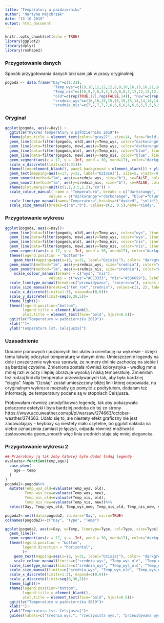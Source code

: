 ```yaml
---
title: "Temparatury w październiku"
author: "Martyna Majchrzak"
date: "18 10 2019"
output: html_document
---
```




```r
knitr::opts_chunk$set(echo = TRUE)
library(ggplot2)
library(dplyr)
library(reshape2)
```

### Przygotowanie danych
Sposób przygotowania danych taki sam jak w pracy oryginalnej.
```r
pogoda <- data.frame("Day"=c(1:31),
                      "Temp_wys"=c(18,18,12,12,12,8,9,10,16,13,16,21,24,24,23,20,17,19,19,20,21,16,15,18,19,16,14,13,12,12,7),
                      "Temp_nis"=c(10,9,7,6,5,1,3,0,8,8,7,12,12,12,12,10,8,10,11,12,11,7,8,9,8,7,6,5,5,5,2),
                      "old"=c(rep(TRUE,17),rep(FALSE,14)), "new"=c(rep(FALSE,16),rep(TRUE,15)),
                      "srednia_wys"=c(16,16,15,15,15,15,15,14,14,14,14,14,13,13,13,13,12,12,12,12,12,11,11,11,11,10,10,10,10,9,9),
                      "srednia_nis"=c(7,7,7,7,7,6,6,6,6,6,6,6,5,5,5,5,5,5,5,4,4,4,4,4,4,4,3,3,3,3,3))

```

### Oryginał
```r
ggplot(pogoda, aes(x=Day)) +
  ggtitle("Wykres temperatury w paŸdzierniku 2019")+
  theme(plot.title = element_text(color="gray27", size=14, face="bold.italic", hjust=0.5))+
  geom_line(data=filter(pogoda, old),aes(y=Temp_wys, color="darkorange", linetype="solid",size="a"))+
  geom_line(data=filter(pogoda, new),aes(y=Temp_wys, color="darkorange", linetype="dashed",size="a"))+
  geom_line(data=filter(pogoda,old), aes(y=Temp_nis, color="blue", linetype="solid",size="a")) +
  geom_line(data=filter(pogoda, new),aes(y=Temp_nis, color="blue", linetype="dashed",size="a"))+
  geom_segment(aes(x = 17, y = -Inf, yend = 30, xend=17), color="darkgrey")+
  scale_x_discrete(limits=c(1:31))+
  theme(line=element_blank(), panel.background = element_blank()) + ylim(0,35)+
  geom_text(mapping=aes(x=17, y=32, label="DZISIAJ"), size=5, vjust=-0.4, hjust=0.5, color="darkgrey")+
  geom_smooth(method="lm", aes(y=srednia_wys, size="b"), se=FALSE, color="darkorange")+
  geom_smooth(method="lm", aes(y=srednia_nis, size="b"), se=FALSE, color="blue") + xlab("") + ylab("")+
  theme(plot.margin=unit(c(1,1,3.5,1.2),"cm")) +
  scale_colour_manual( name = "Temperatura", breaks = c("darkorange", "blue"),
                    values = c("darkorange"="darkorange", "blue"="blue"), labels=c("najwy¿sza", "najni¿sza"))+
  scale_linetype_manual(name="Temperatura",breaks=c("dashed", "solid"), values = c("dotted","solid"), labels=c("przewidywana", "zmierzona"))+
  scale_size_manual(breaks=c("a","b"), values=c(2, 0.5),name="Kiedy", labels=c("w tym roku", "œrednia z lat poprzednich"))
```
### Przygotowanie wykresu
```r
ggplot(pogoda, aes(x=Day))+
  geom_line(data=filter(pogoda, old),aes(y=Temp_wys, color="wys", linetype="zmierzona", size="ten_rok"))+
  geom_line(data=filter(pogoda, new),aes(y=Temp_wys, color="wys", linetype="przewidywana",size="ten_rok"))+
  geom_line(data=filter(pogoda,old), aes(y=Temp_nis, color="nis", linetype="zmierzona",size="ten_rok")) +
  geom_line(data=filter(pogoda, new),aes(y=Temp_nis, color="nis", linetype="przewidywana",size="ten_rok"))+
  geom_segment(aes(x = 17, y = -Inf, yend = 30, xend=17), color="darkgrey", size=1)+
  theme(legend.position = "bottom")+
    geom_text(mapping=aes(x=18, y=31, label="Dzisiaj"), color= "darkgrey", size=4, hjust=0.7, vjust=0.6)+
  geom_smooth(method="lm", aes(y=srednia_wys, size="srednia"), color="#CC3333", se=FALSE)+
  geom_smooth(method="lm", aes(y=srednia_nis, size="srednia"), color="#336699", se=FALSE)+
    scale_colour_manual(breaks = c("wys", "nis"),
                    values = c("wys"="#CC3333", "nis"="#336699"), labels=c("najwyższa", "najniższa"))+
  scale_linetype_manual(breaks=c("przewidywana", "zmierzona"), values = c("twodash","solid"), labels=c("przewidywana", "zmierzona"))+
  scale_size_manual(breaks=c("ten_rok","srednia"), values=c(1, 2), labels=c("w tym roku", "średnia"))+
  scale_x_discrete(limits=1:31, expand=c(0,0))+
  scale_y_discrete(limit=seq(0,30,5))+
  theme_light()+
  theme(legend.position="bottom",
        legend.title = element_blank(),
        plot.title = element_text(face="bold", hjust=0.5))+
  ggtitle("Temperatury w październiku 2019")+
  xlab("")+
  ylab("Temperatura [st. Celsjusza]")

```

### Uzasadnienie

Dodanie pionowych i poziomych linii ułatwia orientację na wykresie - dzięki temu łatwiej odczytać temperaturę w danym dniu. Umieszczenie legendy na dole i poszerzenie wykresu sprawia, że numery dni nie zachodzą na siebie i są bardziej czytelne. Zmieniona została również kolorystyka - według mnie mniej razi w oczy i lepiej obrazuje wysoką i niską temperaturę. Zmieniłam też rodzaj linii dla temperatur przewidywanych tak, aby była bardziej "ciągła". Napis "Dzisiaj" został umieszczony bliżej linii której odpowiada, na oryginalnym wykresie możnaby go pomylić z podtytułem, dodałam też informację, że temperatury podane są w stopniach Celsjusza.

Próbowałam również zmodyfikować legendę, tak aby pokazywała połaczone estetyki i była bardziej podoba do tej ze strony https://www.accuweather.com/pl/pl/warsaw/274663/october-weather/274663.  Udało się to, ale niestety efekt graficzny nie jest zadowalający - keyboxy są niestety mało czytelne, bo ggplot nakłada na siebie oznaczenia zamiast je łączyć, odpada również możliwość zastosowania geom_smooth więc linia srednich staje się mniej elegancka.

### Przygotowanie wykresu 2
```r

## Przerobimy ją tak żeby łatwiej było dodać ładną legendę
evaluate<-function(temp,age){
  case_when(
    age ~ temp
  )
}
pogoda2<-pogoda%>%
  mutate(Temp_wys_old=evaluate(Temp_wys, old),
         Temp_wys_new=evaluate(Temp_wys, new),
         Temp_nis_old=evaluate(Temp_nis, old),
         Temp_nis_new=evaluate(Temp_nis, new))%>%
  select(Day, Temp_wys_old, Temp_wys_new, Temp_nis_old, Temp_nis_new, srednia_nis, srednia_wys)

pogoda2<-melt(data=pogoda2, id.vars="Day", na.rm=TRUE)
colnames(pogoda2)<-c("Day", "Type", "Temp")

ggplot(pogoda2, aes(x=Day, y=Temp, linetype=Type, col=Type, size=Type))+
  geom_line()+
  geom_segment(aes(x = 17, y = -Inf, yend = 30, xend=17), color="darkgrey", size=1)+
  theme(legend.position = "bottom",
        legend.direction = "horizontal",
        )+
    geom_text(mapping=aes(x=18, y=31, label="Dzisiaj"), color= "darkgrey", size=4, hjust=0.7, vjust=0.6)+
    scale_colour_manual(limits=c("srednia_wys", "Temp_wys_old", "Temp_wys_new", "srednia_nis", "Temp_nis_old", "Temp_nis_new"),values = c(rep("#CC3333",3), rep("#336699",3)))+
  scale_linetype_manual(limits=c("srednia_wys", "Temp_wys_old", "Temp_wys_new", "srednia_nis", "Temp_nis_old", "Temp_nis_new"), values = c("solid", "solid", "twodash", "solid", "solid", "twodash"))+
  scale_size_manual(limits=c("srednia_wys", "Temp_wys_old", "Temp_wys_new", "srednia_nis", "Temp_nis_old", "Temp_nis_new"), values=c(1, 2, 2, 1, 2, 2))+
  scale_x_discrete(limits=1:31, expand=c(0,0))+
  scale_y_discrete(limit=seq(0,30,5))+
  theme_light()+
  theme(legend.position="bottom",
        legend.title = element_blank(),
        plot.title = element_text(face="bold", hjust=0.5))+
  ggtitle("Temperatury w październiku 2019")+
  xlab("")+
  ylab("Temperatura [st. Celsjusza]")+
  guides(labels=c("średnia wys.", "rzeczywista wys.", "przewidywana wys.", "średnia nis.", "rzeczywista nis.", "przewidywana nis."))

```
